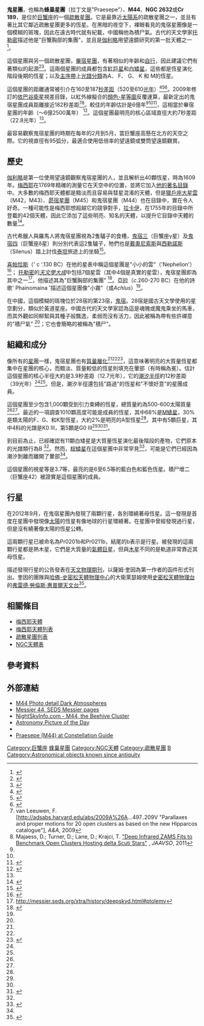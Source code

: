 {{about|鬼宿星團（蜂巢星團）||蜜蜂}}
{{Infobox open cluster
| name = [http://simbad.u-strasbg.fr/sim-id.pl?protocol=html&Ident=M44 蜂巢星團]
| image =Bf64580dfb9f301a0949e60106526057.1824x0 q100 watermark watermark opacity-10 watermark position-6 watermark text-Copyright Intihuatana.jpg
|caption=蜂巢星團是位於[[巨蟹座|巨蟹座]]的一個[[疏散星團|疏散星團]]，裸眼剛好能看得見它。
| epoch = J2000.0
| class = II,2,m
| constellation = [[巨蟹座|巨蟹座]]
| ra = 08<sup>h</sup> 40.4<sup>m</sup>
| dec = 19° 59′
| dist_ly = 577 ly
| dist_pc = 177 pc
| appmag_v = 3.7<ref name="SEDS">{{cite web
 |title=Messier 44
 |url=http://messier.seds.org/m/m044.html
 |work=[[SEDS|SEDS]]
 |accessdate=2009-12-10
 |archive-date=2015-03-12
 |archive-url=https://web.archive.org/web/20150312201143/http://messier.seds.org/m/m044.html
 |dead-url=no
 }}</ref>| size_v = 95′
| mass_kg = 
| mass_msol = ～500-600
| radius_pc = 3.5 pc
| v_hb = 
| age = 〜6-7億年
| names = M44、蜂巢星團、NGC 2632
}}
'''鬼星團'''，也稱為'''蜂巢星團'''（拉丁文是"Praesepe"）、'''M44'''、'''NGC 2632'''或'''Cr 189'''，是位於[[巨蟹座|巨蟹座]]的一個[[疏散星團|疏散星團]]。它是最靠近[[太陽系|太陽系]]的疏散星團之一，並且有著比其它鄰近疏散星團更多的恆星。在黑暗的夜空下，裸眼看見的鬼宿星團像是一個模糊的斑塊，因此在遠古時代就有紀載，中國稱他為積尸氣。古代的天文學家[[托勒密|托勒密]]描述他是"巨蟹胸部的集團"，並且是[[伽利略|伽利略]]用望遠鏡研究的第一批天體之一
<ref name="Messier44">
{{cite web
 |title=Messier 44: Observations and Descriptions
 |url=http://www.maa.clell.de/Messier/Mdes/dm044.html
}}</ref>。

這個星團與另一個疏散星團，[[畢宿星團|畢宿星團]]，有著相似的年齡和[[自行|自行]]，因此建議它們有著類似的起源<ref name="Klein-Wassink1927">
{{cite journal
 |last=Klein-Wassink |first=WJ
 |date=1927
 |title=The proper motion and the distance of the Praesepe cluster
 |journal=[[Publications_of_the_Kapteyn_Astronomical_Laboratory_Groningen|Publications of the Kapteyn Astronomical Laboratory Groningen]]
 |volume=41 |pages=1–48
 |bibcode=1927PGro...41....1K
}}</ref><ref name="Dobbie2006">
{{cite journal
 |author=Dobbie PD |author2=Napiwotzki R |author3=Burleigh MR |date=2006
 |title=New Praesepe white dwarfs and the initial mass-final mass relation
 |journal=[[Monthly_Notices_of_the_Royal_Astronomical_Society|Monthly Notices of the Royal Astronomical Society]]
 |volume=369 |pages=383–389
 |bibcode=2006MNRAS.369..383D
 |doi=10.1111/j.1365-2966.2006.10311.x
|arxiv = astro-ph/0603314 |display-authors=etal}}</ref>。這兩個星團的成員都包含[[紅巨星|紅巨星]]和[[白矮星|白矮星]]，這些都是恆星演化階段後期的恆星；以及[[主序帶|主序帶]]上[[恆星光譜|光譜分類]]為A、 F、 G、 K 和 M的恆星。

這個星團的距離通常被引介在160至187[[秒差距|秒差距]]（520至610[[光年|光年]]）<ref name="Pinfield2003">
{{cite journal
 |author=Pinfield DJ
 |display-authors=4
 |author2=Dobbie PD
 |author3=Jameson F
 |author4=Steele IA
 |author5=Jones HRA
 |author6=Katsiyannis AC
 |date=2003
 |title=Brown dwarfs and low-mass stars in the Pleiades and Praesepe:  Membership and binarity
 |journal=[[Monthly_Notices_of_the_Royal_Astronomical_Society|Monthly Notices of the Royal Astronomical Society]]
 |volume=342 |pages=1241–1259
 |bibcode= 2003MNRAS.342.1241P
 |doi=10.1046/j.1365-8711.2003.06630.x
|arxiv = astro-ph/0303600 }}</ref><ref name="Kraus2007">
{{cite journal
 |author=Kraus AL |author2=Hillenbrand LA
 |date=2007
 |title=The stellar populations of Praesepe and Coma Berenices
 |url=https://archive.org/details/sim_astronomical-journal_2007-12_134_1824/page/2340 |journal=[[Astronomical_Journal|Astronomical Journal]]
 |volume=134 |pages=2340–2352
 |bibcode=2007AJ....134.2340K
 |doi=10.1086/522831
|arxiv = 0708.2719 }}</ref><ref name="WEBDA">{{Cite web |url=http://www.univie.ac.at/webda/ |title=WEBDA |accessdate=2015-06-07 |archive-date=2012-09-20 |archive-url=https://web.archive.org/web/20120920180458/http://www.univie.ac.at/webda/ |dead-url=no }}</ref>。2009年修訂的[[依巴谷衛星|依巴谷衛星]]視差目錄，以紅外線擬合的[[赫羅圖|顏色-星等圖]]反覆運算，最新定出的鬼宿星團成員距離接近182秒差距<ref name=vanleeuwen09>van Leeuwen, F. [http://adsabs.harvard.edu/abs/2009A%26A...497..209V "Parallaxes and proper motions for 20 open clusters as based on the new Hipparcos catalogue"], ''A&A'', 2009</ref><ref name=majaess11>Majaess, D.; Turner, D.; Lane, D.; Krajci, T. [http://adsabs.harvard.edu/cgi-bin/bib_query?arXiv:1102.1705 "Deep Infrared ZAMS Fits to Benchmark Open Clusters Hosting delta Scuti Stars"] {{Wayback|url=http://adsabs.harvard.edu/cgi-bin/bib_query?arXiv:1102.1705 |date=20151129161103 }}, ''JAAVSO'', 2011</ref>。較佳的年齡估計是6億年<ref name="Dobbie2006"/><ref name="Kraus2007"/><ref name="Adams2002">
{{cite journal
 |author=Adams JD |author2=Stauffer JR |author3=Skrutskie MF |date=2002
 |title=Structure of the Praesepe Star Cluster
 |journal=[[Astronomical_Journal|Astronomical Journal]]
 |volume=124 |pages=1570–1584
 |bibcode=2002AJ....124.1570A
 |doi=10.1086/342016
|display-authors=etal}}</ref>，這相當於畢宿星團的年齡（〜6億2500萬年）  <ref name="Perryman1998">
{{cite journal
 |author=Perryman M
 |author2=Brown A
 |author3=Lebreton Y
 |author4=Gomez A
 |author5=Turon C
 |author6=Cayrel de Strobel G
 |author7=Mermilliod J
 |author8=Robichon N
 |author9=Kovalevsky J
 |author10=Crifo F
 |displayauthors=6
 |date=1998
 |title=The Hyades: Distance, structure, dynamics, and age
 |journal=[[Astronomy_&_Astrophysics|Astronomy & Astrophysics]]
 |volume=331 |pages=81–120
 |bibcode=1998A&A...331...81P
|arxiv = astro-ph/9707253 }}</ref>。這個星團最明亮的核心區域直徑大約7秒差距（22.8光年）<ref name="Adams2002"/>。

最容易觀察鬼宿星團的時期在每年的2月到5月，當巨蟹座高懸在北方的天空之際。它的視直徑有95弧分，最適合使用低倍率的望遠鏡或雙筒望遠鏡觀賞。

== 歷史 ==
[[伽利略|伽利略]]是第一位使用望遠鏡觀察鬼宿星團的人，並且解析出40顆恆星，時為1609年。[[查爾斯·梅西耶|梅西耶]]在1769年精確的測量它在天空中的位置，並將它加入[[梅西耶天體|他的著名目錄]]中。大多數的梅西耶天體都是黯淡而且容易與彗星混淆的天體，但是[[獵戶座大星雲|獵戶座大星雲]]（M42，M43）、[[昴宿星團|昴宿星團]]（M45）和鬼宿星團（M44）也在目錄中，實在令人好奇。一種可能性是梅西耶想超越它的競爭對手，[[尼可拉·路易·拉卡伊|拉卡伊]]，在1755年的目錄中所登載的42個天體，因此它添加了這些明亮、知名的天體，以提升它目錄中天體的數量<ref>
{{cite web
 |author      = Frommert, Hartmut
 |date        = 1998
 |url         = http://messier.seds.org/m-q&a.html#why_M42-45
 |title       = Messier Questions & Answers
 |publisher   = [[SEDS|SEDS]]
 |accessdate  = 2005-03-01
 |archiveurl  = https://web.archive.org/web/20050209083425/http://www.seds.org/messier/m-q%26a.html#why_M42-45
 |archivedate =2005-02-09|deadurl     = no
}}</ref>。

古代希臘人與羅馬人將鬼宿星團視為2隻驢子的食槽，[[鬼宿三|鬼宿三]]（巨蟹座γ星）及[[鬼宿四|鬼宿四]]（巨蟹座δ星）則分別代表這2隻驢子，牠們也是[[戴奧尼索斯|戴奧尼索斯]]與[[西勒諾斯|西勒諾斯]]（Silenus）踏上討伐[[泰坦|泰坦]]旅途上的坐騎<ref>{{cite web |title=M44 |url=http://messier.seds.org/m/m044.html |publisher=[[SEDS|SEDS]] |accessdate=2005-02-06 |archive-date=2015-03-12 |archive-url=https://web.archive.org/web/20150312201143/http://messier.seds.org/m/m044.html |dead-url=no }}</ref>。

[[喜帕恰斯|喜帕恰斯]]（' c '.130 BC）在他的星表中稱這個星團是"小小的雲"（'Nephelion'）<ref name=Hinckley>{{cite book|url=http://www.constellationsofwords.com/stars/Praesaepe.html|title=Star Names |first=Richard  Hinckley|last=Allen|date=1889|page=112}}</ref>；  [[托勒密|托勒密]]的''[[天文學大成|天文學大成]]''中包括7個星雲（其中4個是真實的星雲），鬼宿星團即為其中之一<ref>http://messier.seds.org/xtra/history/deepskyd.html#ptolemy</ref>，他描述其為"巨蟹胸部的集團"  <ref>{{cite web|url=http://messier.seds.org/m/m044.html|title=Messier Object 44|publisher=[[SEDS|SEDS]]|accessdate=2013-09-28|archive-date=2015-03-12|archive-url=https://web.archive.org/web/20150312201143/http://messier.seds.org/m/m044.html|dead-url=no}}</ref>。[[亞拉|亞拉]]（''c''.260-270 BC）在他的詩歌' Phainomaina '描述這個星團像"小霧"（或''Achlus''）<ref name=Hinckley/>。

在中國，這個模糊的斑塊位於28宿的第23宿，[[鬼宿|鬼宿]]。28宿是國古天文學使用的星空劃分，類似於黃道星座。中國古代的天文學家認為這是魂魄或魔鬼乘坐的馬車，而其外觀如同柳絮與其種子般飄逸，柔弱而沒有活力，因此被稱為帶有些許禪意的"積尸氣" <ref name="Hinckley"/>；它也會簡略的被稱為"積尸"。

== 組織和成分 ==
像所有的[[星團|星團]]一樣，鬼宿星團也有[[質量層化|質量層化]]<ref name="Kraus2007"/><ref name="Adams2002"/><ref name="Portegies2001">
{{cite journal
 |author=Portegies Zwart SF
 |author2=McMillan SL
 |author3=Hut P
 |author4=Makino J
 |date=2001
 |title=Star cluster ecology IV. Dissection of an open star cluster: Photometry
 |journal=[[Monthly_Notices_of_the_Royal_Astronomical_Society|Monthly Notices of the Royal Astronomical Society]]
 |volume=321 |pages=199–226
 |bibcode= 2001MNRAS.321..199P
 |doi=10.1046/j.1365-8711.2001.03976.x
|arxiv = astro-ph/0005248 }}</ref>，這意味著明亮的大質量恆星都集中在星團的核心，而黯淡、質量較低的恆星則填充在暈部（有時稱為冕）。估計這個星團的核心半徑大約是3.9秒差距（12.7光年），它的[[洛希極限|潮汐半徑]]約12秒差距（39光年）<ref name="Kraus2007"/><ref name="Adams2002"/>。但是，潮汐半徑還包括"路過"的恆星和"不懷好意"的星團成員。

這個星團至少包含1,000顆受到引力束縛的恆星，總質量約為500-600太陽質量<ref name="Kraus2007"/><ref name="Adams2002"/>。最近的一項調查1010顆高度可能是成員的恆星，其中68%是[[紅矮星|M矮星]]，30%是類太陽的F、G、和K型恆星，大約2%是明亮的A型恆星<ref name="Kraus2007"/>。其中有5顆巨星，其中4科的光譜是K0 III，第5顆是G0 III<ref name="Klein-Wassink1927"/><ref name="Kraus2007"/><ref name="Abt1999">
{{cite journal
 |author=Abt HA |author2=Willmarth DW
 |date=1999
 |title=Binaries in the Praesepe and Coma star clusters and their implications for binary evolution
 |journal=[[Astrophysical_Journal|Astrophysical Journal]]
 |volume=521 |pages=682–690
 |bibcode=1999ApJ...521..682A
 |doi=10.1086/307569
}}</ref>。

到目前為止，已經確認有11顆白矮星是大質量恆星演化最後階段的產物，它們原本的光譜類行為B <ref name="Dobbie2006"/>。然而，[[棕矮星|棕矮星]]在這個星團中非常罕見<ref name="Gonzalez-Garcia2006">
{{cite journal
 |author=Gonzalez-Garcia BM
 |display-authors=4
 |author2=Zapatero Osorio MR
 |author3=Bejar VJS
 |author4=Bihain G
 |author5=Barrado y Navascues D
 |author6=Caballero JA
 |author7=Morales-Calderon M
 |date=2006
 |title=A search for substellar members in the Praesepe and Sigma Orionis clusters
 |journal=[[Astronomy_&_Astrophysics|Astronomy & Astrophysics]]
 |volume=460 |pages=799–810
|arxiv = astro-ph/0609283 |bibcode = 2006A&A...460..799G |doi = 10.1051/0004-6361:20065909 }}</ref>，可能是它們已經因為潮汐剝離而離開了暈部<ref name="Kraus2007"/>。

這個星團的視星等是3.7等，最亮的是6至6.5等的藍白色和藍色恆星。積尸增二（巨蟹座42）被證實是這個星團的成員。

== 行星 ==
在2012年9月，在鬼宿星團內發現了兩顆行星，各別環繞著母恆星。這一發現是首度在星團中發現像[[太陽|太陽]]的恆星有像地球的行星環繞著。在星團中曾經發現過行星，但是沒有繞著像太陽的恆星公轉。

這兩顆行星已被命名為Pr0201b和Pr0211b，結尾的b表示是行星。被發現的這兩顆行星都是熱木星，它們是大質量的[[氣體巨星|氣體巨星]]，但與[[木星|木星]]不同的是軌道非常靠近其母恆星。
 
描述發現行星的公告發表在[[天文物理期刊|天文物理期刊]]，以薩姆·奎因為第一作者的函件形式刊出。奎因的團隊與[[哈佛-史密松天體物理中心|哈佛-史密松天體物理中心]]的大衛萊瑟姆使用[[史密松天體物理台|史密松天體物理台]]的[[弗雷德·勞倫斯·惠普爾天文台|弗雷德·勞倫斯·惠普爾天文台]]<ref>{{Cite web|url=http://www.jpl.nasa.gov/news/news.php?release=2012-289|title=First Planets Found Around Sun-Like Stars in a Cluster|accessdate=September 14, 2012}}</ref>。

== 相關條目 ==
*[[梅西耶天體|梅西耶天體]]
*[[梅西耶天體列表|梅西耶天體列表]]
*[[疏散星團列表|疏散星團列表]]
*[[NGC天體表|NGC天體表]]

== 參考資料 ==
{{Reflist|30em}}

== 外部連結 ==
{{commons|Messier 44|Beehive Cluster}}
* [http://www.darkatmospheres.com/astro/gallery/clusters/enlarge.php?fileBase=clusters_5 M44 Photo detail Dark Atmospheres]
* [http://messier.seds.org/m/m044.html Messier 44, SEDS Messier pages] {{Wayback|url=http://messier.seds.org/m/m044.html |date=20150312201143 }}
* [http://www.nightskyinfo.com/archive/m44_open_cluster NightSkyInfo.com - M44, the Beehive Cluster]
* [http://apod.nasa.gov/apod/ap980803.html Astronomy Picture of the Day]
* {{WikiSky|NGC 2632|name=The Beehive Cluster}}
* [http://www.constellation-guide.com/praesepe-m44-the-beehive-cluster/ Praesepe (M44) at Constellation Guide]

{{Sky|08|40.4|00|+|19|41|00|577}}

{{梅西耶天體}}

[[Category:巨蟹座|Category:巨蟹座]]
[[Category:梅西耶天體|蜂巢星團]]
[[Category:NGC天體|Category:NGC天體]]
[[Category:疏散星團|Category:疏散星團]]
[[Category:獵戶臂|B]]
[[Category:Astronomical_objects_known_since_antiquity|Category:Astronomical objects known since antiquity]]